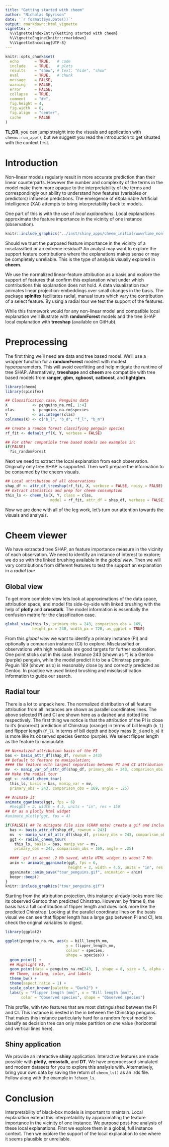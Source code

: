 ```yaml
---
title: "Getting started with cheem"
author: "Nicholas Spyrison"
date: '`r format(Sys.Date())`'
output: rmarkdown::html_vignette
vignette: >
  %\VignetteIndexEntry{Getting started with cheem}
  %\VignetteEngine{knitr::rmarkdown}
  %\VignetteEncoding{UTF-8}
---
```

<!-- #Example vignette: 
https://github.com/njtierney/naniar/blob/master/vignettes/getting-started-w-naniar.Rmd -->
```r
knitr::opts_chunk$set(
  echo       = TRUE,   # code
  include    = TRUE,   # plots
  results    = "show", # text: "hide", "show"
  eval       = TRUE,   # chunk
  message    = FALSE,
  warning    = FALSE,
  error      = FALSE,
  collapse   = TRUE,
  comment    = "#>",
  fig.height = 4,
  fig.width  = 6,
  fig.align  = "center",
  cache      = FALSE
)
```

__TL;DR__, you can jump straight into the visuals and application with `cheem::run_app()`, but we suggest you read the introduction to get situated with the context first.


# Introduction

Non-linear models regularly result in more accurate prediction than their linear counterparts. However the number and complexity of the terms in the model make them more opaque to the interpretability of the terms and correspondingly our ability to understand how features (variables or predictors) influence predictions. The emergence of eXplainable Artificial Intelligence (XAI) attempts to bring interpretability back to models.

One part of this is with the use of _local explanations_. Local explanations approximate the feature importance in the vicinity of one instance (observation).

```r
knitr::include_graphics("../inst/shiny_apps/cheem_initial/www/lime_nonlinear.png")
```

Should we trust the purposed feature importance in the vicinity of a misclassified or an extreme residual? An analyst may want to explore the support feature contributions where the explanations makes sense or may be completely unreliable. This is the type of analysis visually explored in __cheem__.

We use the normalized linear-feature attribution as a basis and explore the support of features that confirm this explanation what under which contributions this explanation does not hold. A data visualization _tour_ animates linear projection-embeddings over small changes in the basis. The package __spinifex__ facilitates radial, manual tours which vary the contribution of a select feature. By using a radial tour we test the support of the features.

While this framework would for any non-linear model and compatible local explanation we'll illustrate with __randomForest__ models and the tree SHAP local explanation with __treeshap__ (available on GitHub).


# Preprocessing

The first thing we'll need are data and tree based model. We'll use a wrapper function for a __randomForest__ modest with modest hyperparameters. This will avoid overfitting and help mitigate the runtime of tree SHAP. Alternatively, __treeshape__ and __cheem__ are compatible with tree based models from __ranger__, __gbm__, __xgboost__, __catboost__, and __lightgbm__.

```r
library(cheem)
library(spinifex)

## Classification case, Penguins data
X           <- penguins_na.rm[, 1:4]
clas        <- penguins_na.rm$species
Y           <- as.integer(clas)
colnames(X) <- c("b_l", "b_d", "f_l", "b_m")

## Create a random forest classifying penguin species
rf_fit <- default_rf(X, Y, verbose = FALSE)

## For other compatible tree based models see examples in:
if(FALSE)
  ?is_randomForest
```

Next we need to extract the local explanation from each observation. Originally only tree SHAP is supported. Then we'll prepare the information to be consumed by the cheem visuals.

```r
## Local attribution of all observations
shap_df <- attr_df_treeshap(rf_fit, X, verbose = FALSE, noisy = FALSE)
## Extract statistics and prep for cheem consumption
this_ls <- cheem_ls(X, Y, class = clas,
                    model = rf_fit, attr_df = shap_df, verbose = FALSE)
```

Now we are done with all of the leg work, let's turn our attention towards the visuals and analysis.


# Cheem viewer

We have extracted tree SHAP, an feature importance measure in the vicinity of each observation. We need to identify an instance of interest to explore; we do so with the linked brushing available in the _global view_. Then we will vary contributions from different features to test the support an explanation in a _radial tour_


## Global view

To get more complete view lets look at approximations of the data space, attribution space, and model fits side-by-side with linked brushing with the help of __plotly__ and __crosstalk__. The model information is essentially the confusion matrix for the classification case.

```r
global_view(this_ls, primary_obs = 243, comparison_obs = 169,
            height_px = 240, width_px = 720, as_ggplot = TRUE)
```

From this _global view_ we want to identify a primary instance (PI) and optionally a comparison instance (CI) to explore. Misclassified or observations with high residuals are good targets for further exploration. One point sticks out in this case. Instance 243 (shown as *) is a Gentoo (purple) penguin, while the model predict it to be a Chinstrap penguin. Peguin 169 (shown as x) is reasonably close by and correctly predicted as Gentoo. In practice we used linked brushing and misclassification information to guide our search.


## Radial tour

There is a lot to unpack here. The normalized distribution of all feature attribution from all instances are shown as parallel coordinates lines. The above selected PI and CI are shown here as a dashed and dotted line respectively. The first thing we notice is that the attribution of the PI is close to it's (incorrect) prediction of Chinstrap (orange) in terms of bill length (`b_l`) and flipper length (`f_l`). In terms of bill depth and body mass (`b_d` and `b_m`) it is more like its observed species Gentoo (purple). We select flipper length as the feature to manipulate.

```r
## Normalized attribution basis of the PI
bas <- basis_attr_df(shap_df, rownum = 243)
## Default to feature to manipulation; 
#### the feature with largest separation between PI and CI attribution
mv  <- manip_var_of_attr_df(shap_df, primary_obs = 243, comparison_obs = 169)
## Make the radial tour
ggt <- radial_cheem_tour(
  this_ls, basis = bas, manip_var = mv,
  primary_obs = 243, comparison_obs = 169, angle = .25)

## Animate it
animate_gganimate(ggt, fps = 6) 
  #height = 2, width = 4.5, units = "in", res = 150
## Or as a plotly html widget
#animate_plotly(ggt, fps = 4)
```
```r
if(FALSE){ ## To mitigate file size (CRAN note) create a gif and include that
  bas <- basis_attr_df(shap_df, rownum = 243)
  mv  <- manip_var_of_attr_df(shap_df, primary_obs = 243, comparison_obs = 169)
  ggt <- radial_cheem_tour(
    this_ls, basis = bas, manip_var = mv,
    primary_obs = 243, comparison_obs = 169, angle = .25)
  
  #### .gif is about .2 Mb saved, while HTML widget is about 7 Mb.
  anim <- animate_gganimate(ggt, fps = 6,
                            height = 2, width = 4.5, units = "in", res = 150)
  gganimate::anim_save("tour_penguins.gif", animation = anim)
  beepr::beep()
}
knitr::include_graphics("tour_penguins.gif")
```

Starting from the attribution projection, this instance already looks more like its observed Gentoo than predicted Chinstrap. However, by frame 8, the basis has a full contribution of flipper length and does look more like the predicted Chinstrap. Looking at the parallel coordinate lines on the basis visual we can see that flipper length has a large gap between PI and CI, lets check the original variables to digest.

```r
library(ggplot2)

ggplot(penguins_na.rm, aes(x = bill_length_mm,
                           y = flipper_length_mm,
                           colour = species,
                           shape = species)) +
  geom_point() +
  ## Highlight PI, *
  geom_point(data = penguins_na.rm[243, ], shape = 8, size = 5, alpha = 0.8) +
  ## Theme, scaling, color, and labels
  theme_bw() +
  theme(aspect.ratio = 1) +
  scale_color_brewer(palette = "Dark2") +
  labs(y = "Flipper length [mm]", x = "Bill length [mm]", 
       color = "Observed species", shape = "Observed species")
```

This profile, with two features that are most distinguished between the PI and CI. This instance is nested in the in between the Chinstrap penguins. That makes this instance particularly hard for a random forest model to classify as decision tree can only make partition on one value (horizontal and vertical lines here).


## Shiny application

We provide an interactive __shiny__ application. Interactive features are made possible with __plotly__, __crosstalk__, and __DT__. We have preprocessed simulated and modern datasets for you to explore this analysis with. Alternatively, bring your own data by saving the return of `cheem_ls()` as an .rds file. Follow along with the example in `?cheem_ls`.

# Conclusion

Interpretability of black-box models is important to maintain. Local explanation extend this interpretability by approximating the feature importance in the vicinity of one instance. We purpose post-hoc analysis of these local explanations. First we explore them in a global, full instance context. Then we explore the support of the local explanation to see where it seems plausible or unreliable.
